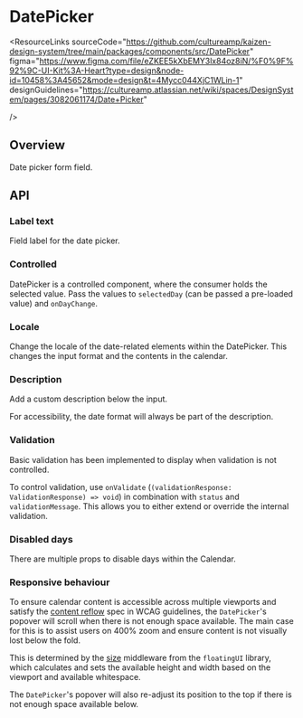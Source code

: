 
<Meta of={DatePickerStories} />

# DatePicker

<ResourceLinks
  sourceCode="https://github.com/cultureamp/kaizen-design-system/tree/main/packages/components/src/DatePicker"
  figma="https://www.figma.com/file/eZKEE5kXbEMY3lx84oz8iN/%F0%9F%92%9C-UI-Kit%3A-Heart?type=design&node-id=10458%3A45652&mode=design&t=4Mycc044XjC1WLin-1"
  designGuidelines="https://cultureamp.atlassian.net/wiki/spaces/DesignSystem/pages/3082061174/Date+Picker"

/>

<KAIOInstallation exportNames="DatePicker" />

## Overview

Date picker form field.

<Canvas of={DatePickerStories.Playground} />
<Controls of={DatePickerStories.Playground} />

## API

### Label text

Field label for the date picker.

<Canvas of={DatePickerStories.LabelText} />

### Controlled

DatePicker is a controlled component, where the consumer holds the selected value.
Pass the values to `selectedDay` (can be passed a pre-loaded value) and `onDayChange`.

<Canvas of={DatePickerStories.Controlled} />

### Locale

Change the locale of the date-related elements within the DatePicker.
This changes the input format and the contents in the calendar.

<Canvas of={DatePickerStories.Locale} />

### Description

Add a custom description below the input.

For accessibility, the date format will always be part of the description.

<Canvas of={DatePickerStories.Description} />

### Validation

Basic validation has been implemented to display when validation is not controlled.

To control validation, use `onValidate` (`(validationResponse: ValidationResponse) => void`)
in combination with `status` and `validationMessage`.
This allows you to either extend or override the internal validation.

<Canvas of={DatePickerStories.Validation} />

### Disabled days

There are multiple props to disable days within the Calendar.

<Canvas of={DatePickerStories.DisabledDays} />
<Controls of={DatePickerStories.DisabledDays} />

### Responsive behaviour

To ensure calendar content is accessible across multiple viewports and satisfy the [content reflow](https://www.w3.org/WAI/WCAG21/Understanding/reflow.html) spec in WCAG guidelines, the `DatePicker`'s popover will scroll when there is not enough space available. The main case for this is to assist users on 400% zoom and ensure content is not visually lost below the fold.

<Canvas of={DatePickerStories.LimitedViewportHeight} />

This is determined by the [size](https://floating-ui.com/docs/size) middleware from the `floatingUI` library, which calculates and sets the available height and width based on the viewport and available whitespace.

<Canvas of={DatePickerStories.FullViewportHeight} />

The `DatePicker`'s popover will also re-adjust its position to the top if there is not enough space available below.

<Canvas of={DatePickerStories.AboveIfAvailable} />
